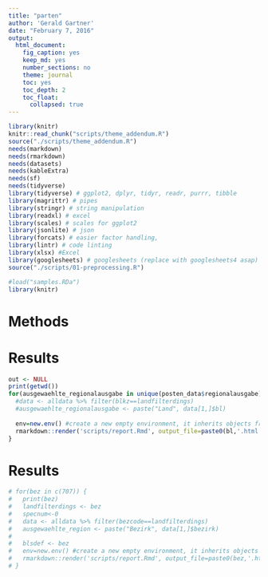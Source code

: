 ```yaml
---
title: "parten"
author: 'Gerald Gartner'
date: "February 7, 2016"
output:
  html_document:
    fig_caption: yes
    keep_md: yes
    number_sections: no
    theme: journal
    toc: yes
    toc_depth: 2
    toc_float:
      collapsed: true
---
```

```r
library(knitr)
knitr::read_chunk("scripts/theme_addendum.R")
source("./scripts/theme_addendum.R")
needs(markdown)
needs(rmarkdown)
needs(datasets)
needs(kableExtra)
needs(sf)
needs(tidyverse)
library(tidyverse) # ggplot2, dplyr, tidyr, readr, purrr, tibble
library(magrittr) # pipes
library(stringr) # string manipulation
library(readxl) # excel
library(scales) # scales for ggplot2
library(jsonlite) # json
library(forcats) # easier factor handling,
library(lintr) # code linting
library(xlsx) #Excel
library(googlesheets) # googlesheets (replace with googlesheets4 asap)
source("./scripts/01-preprocessing.R")

```


```r
#load("samples.RDa")
library(knitr)
```
# Methods


# Results
```r
out <- NULL
print(getwd())
for(ausgewaehlte_regionalausgabe in unique(posten_data$regionalausgabe)) {
  #data <- alldata %>% filter(blkz==landfilterdings)
  #ausgewaehlte_regionalausgabe <- paste("Land", data[1,]$bl)
  
  env=new.env() #create a new empty environment, it inherits objects from the current environment.
  rmarkdown::render('scripts/report.Rmd', output_file=paste0(bl,'.html'), envir = env, output_dir="output/generated")
}
```
# Results
```r
# for(bez in c(707)) {
#   print(bez)
#   landfilterdings <- bez
#   specnum<-0
#   data <- alldata %>% filter(bezcode==landfilterdings)
#   ausgewaehlte_region <- paste("Bezirk", data[1,]$bezirk)
#   
#   blsdef <- bez
#   env=new.env() #create a new empty environment, it inherits objects from the current environment.
#   rmarkdown::render('scripts/report.Rmd', output_file=paste0(bez,'.html'), envir = env, output_dir="output/generated")
# }
```